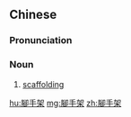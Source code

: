 {{also|脚手架}}
==Chinese==
{{zh-forms|s=脚手架}}

===Pronunciation===
{{zh-pron
|m=jiǎoshǒujià
|cat=n
}}

===Noun===
{{zh-noun}}

# [[scaffolding]]

[[hu:腳手架]]
[[mg:腳手架]]
[[zh:腳手架]]